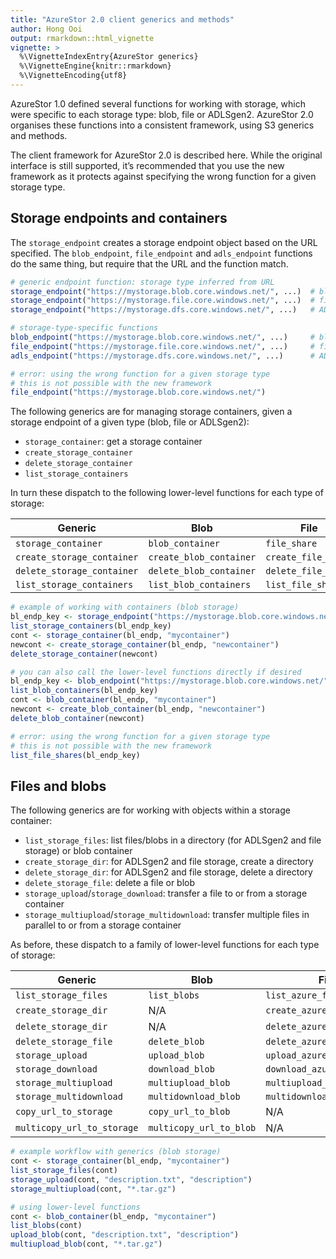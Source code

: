 ---
title: "AzureStor 2.0 client generics and methods"
author: Hong Ooi
output: rmarkdown::html_vignette
vignette: >
  %\VignetteIndexEntry{AzureStor generics}
  %\VignetteEngine{knitr::rmarkdown}
  %\VignetteEncoding{utf8}
---

AzureStor 1.0 defined several functions for working with storage, which were specific to each storage type: blob, file or ADLSgen2. AzureStor 2.0 organises these functions into a consistent framework, using S3 generics and methods.

The client framework for AzureStor 2.0 is described here. While the original interface is still supported, it's recommended that you use the new framework as it protects against specifying the wrong function for a given storage type.


## Storage endpoints and containers

The `storage_endpoint` creates a storage endpoint object based on the URL specified. The `blob_endpoint`, `file_endpoint` and `adls_endpoint` functions do the same thing, but require that the URL and the function match.

```r
# generic endpoint function: storage type inferred from URL
storage_endpoint("https://mystorage.blob.core.windows.net/", ...)  # blob endpoint
storage_endpoint("https://mystorage.file.core.windows.net/", ...)  # file endpoint
storage_endpoint("https://mystorage.dfs.core.windows.net/", ...)   # ADLSgen2 endpoint

# storage-type-specific functions
blob_endpoint("https://mystorage.blob.core.windows.net/", ...)     # blob endpoint
file_endpoint("https://mystorage.file.core.windows.net/", ...)     # file endpoint
adls_endpoint("https://mystorage.dfs.core.windows.net/", ...)      # ADLSgen2 endpoint

# error: using the wrong function for a given storage type
# this is not possible with the new framework
file_endpoint("https://mystorage.blob.core.windows.net/")
```

The following generics are for managing storage containers, given a storage endpoint of a given type (blob, file or ADLSgen2):

- `storage_container`: get a storage container
- `create_storage_container`
- `delete_storage_container`
- `list_storage_containers`

In turn these dispatch to the following lower-level functions for each type of storage:

| Generic | Blob | File | ADLS2 |
| ------- | ---- | ---- | ----- |
| `storage_container` | `blob_container` | `file_share` | `adls_filesystem` |
| `create_storage_container` | `create_blob_container` | `create_file_share` | `create_adls_filesystem` |
| `delete_storage_container` | `delete_blob_container` | `delete_file_share` | `delete_adls_filesystem` |
| `list_storage_containers` | `list_blob_containers` | `list_file_shares` | `list_adls_filesystems` |

```r
# example of working with containers (blob storage)
bl_endp_key <- storage_endpoint("https://mystorage.blob.core.windows.net/", key="mykey")
list_storage_containers(bl_endp_key)
cont <- storage_container(bl_endp, "mycontainer")
newcont <- create_storage_container(bl_endp, "newcontainer")
delete_storage_container(newcont)

# you can also call the lower-level functions directly if desired
bl_endp_key <- blob_endpoint("https://mystorage.blob.core.windows.net/", key="mykey")
list_blob_containers(bl_endp_key)
cont <- blob_container(bl_endp, "mycontainer")
newcont <- create_blob_container(bl_endp, "newcontainer")
delete_blob_container(newcont)

# error: using the wrong function for a given storage type
# this is not possible with the new framework
list_file_shares(bl_endp_key)
```


## Files and blobs

The following generics are for working with objects within a storage container:

- `list_storage_files`: list files/blobs in a directory (for ADLSgen2 and file storage) or blob container
- `create_storage_dir`: for ADLSgen2 and file storage, create a directory
- `delete_storage_dir`: for ADLSgen2 and file storage, delete a directory
- `delete_storage_file`: delete a file or blob
- `storage_upload`/`storage_download`: transfer a file to or from a storage container
- `storage_multiupload`/`storage_multidownload`: transfer multiple files in parallel to or from a storage container

As before, these dispatch to a family of lower-level functions for each type of storage:

| Generic | Blob | File | ADLS2 |
| ------- | ---- | ---- | ----- |
| `list_storage_files` | `list_blobs` | `list_azure_files` | `list_adls_files` |
| `create_storage_dir` | N/A | `create_azure_dir` | `create_adls_dir` |
| `delete_storage_dir` | N/A | `delete_azure_dir` | `delete_adls_dir` |
| `delete_storage_file` | `delete_blob` | `delete_azure_file` | `delete_adls_file` |
| `storage_upload` | `upload_blob` | `upload_azure_file` | `upload_adls_file` |
| `storage_download` | `download_blob` | `download_azure_file` | `download_adls_file` |
| `storage_multiupload` | `multiupload_blob` | `multiupload_azure_file` | `multiupload_adls_file` |
| `storage_multidownload` | `multidownload_blob` | `multidownload_azure_file` | `multidownload_adls_file` |
| `copy_url_to_storage` | `copy_url_to_blob`  | N/A | N/A |
| `multicopy_url_to_storage` | `multicopy_url_to_blob`  | N/A | N/A |

```r
# example workflow with generics (blob storage)
cont <- storage_container(bl_endp, "mycontainer")
list_storage_files(cont)
storage_upload(cont, "description.txt", "description")
storage_multiupload(cont, "*.tar.gz")

# using lower-level functions
cont <- blob_container(bl_endp, "mycontainer")
list_blobs(cont)
upload_blob(cont, "description.txt", "description")
multiupload_blob(cont, "*.tar.gz")
```
